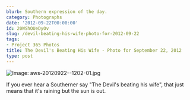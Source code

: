 ```yaml
---
blurb: Southern expression of the day.
category: Photographs
date: '2012-09-22T00:00:00'
id: 20WShOUeDyOv
slug: /devil-beating-his-wife-photo-for-2012-09-22
tags:
- Project 365 Photos
title: The Devil's Beating His Wife - Photo for September 22, 2012
type: post
---
```


![Image: aws-20120922--1202-01.jpg](/aws-20120922--1202-01.jpg)

If you ever hear a Southerner say "The Devil's beating his wife", that just means that it's raining but the sun is out.